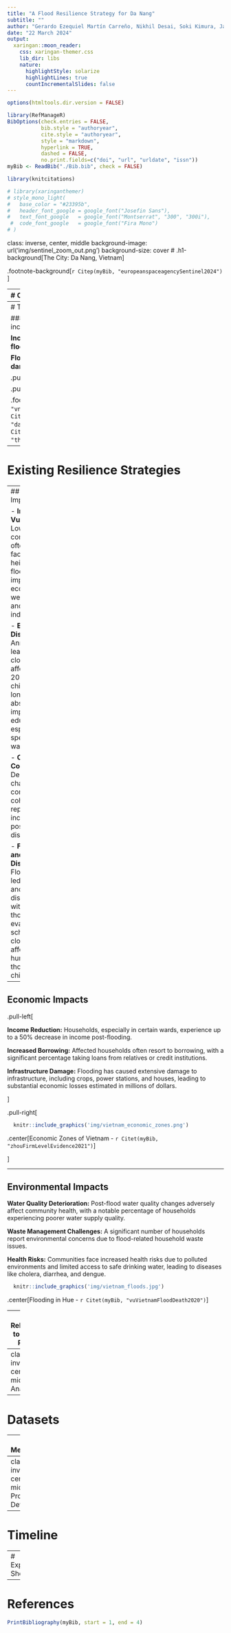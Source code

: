 ```yaml
---
title: "A Flood Resilience Strategy for Da Nang"
subtitle: ""
author: "Gerardo Ezequiel Martín Carreño, Nikhil Desai, Soki Kimura, Jan Magnszewski, Viktoria Pues, Gavin Rolls"
date: "22 March 2024"
output:
  xaringan::moon_reader:
    css: xaringan-themer.css
    lib_dir: libs
    nature:
      highlightStyle: solarize
      highlightLines: true
      countIncrementalSlides: false
---
```



```r
options(htmltools.dir.version = FALSE)

library(RefManageR)
BibOptions(check.entries = FALSE,
           bib.style = "authoryear",
           cite.style = "authoryear",
           style = "markdown",
           hyperlink = TRUE,
           dashed = FALSE,
           no.print.fields=c("doi", "url", "urldate", "issn"))
myBib <- ReadBib("./Bib.bib", check = FALSE)

library(knitcitations)
```

```r
# library(xaringanthemer)
# style_mono_light(
#   base_color = "#23395b",
#   header_font_google = google_font("Josefin Sans"),
#   text_font_google   = google_font("Montserrat", "300", "300i"),
 #  code_font_google   = google_font("Fira Mono")
# )
```

class: inverse, center, middle
background-image: url('img/sentinel_zoom_out.png')
background-size: cover
# .h1-background[The City: Da Nang, Vietnam]

.footnote-background[`r Citep(myBib, "europeanspaceagencySentinel2024")` ] 

---
# City Background

.pull-left[
**Central Vietnam's Largest City**
  * Population: 1,374,562 as of 2019 - `r Citep(myBib, "CongBoKet")` 
  * Major Port for the Central Coast - `r Citep(myBib, "100rcdanangteamResilienceCityNang2016")` 
  
**Climate**
  * Extremely hot and humid
      * 80% annual average humidity
      * 25.9C˚ mean annual temperature
  * Wet season from September to March - `r Citep(myBib, "opitz-stapletonHeatIndexTrends2016")` 

  
]

.pull-right-image[
```r
  knitr::include_graphics('img/da_nang_centre.jpg')
```

.center[Central Da Nang - `r Citet(myBib, "vietnamtourismReasonsWhyNang")`]

```r
  knitr::include_graphics('img/da_nang_loc.png')
```

.center[Da Nang within Vietnam - `r Citet(myBib, "encyclopediabritannicaNangVietnam2024")`]
]

---
# The Problem:

### Da Nang's rapid urbanisation puts it at increased risk of flooding

**Includes: River flooding, storm-induced flooding, and sea level rise**

**Floods of all kinds caused £83m in damage from 1998-2020**

.pull-left[
```r
  knitr::include_graphics('img/car_flood_da_nang.jpg')
```
]

.pull-right[
```r
  knitr::include_graphics('img/people_in_water.jpg')
```
]

.footnote-cite[Sources: `r Citet(myBib, "vnexpressRapidUrbanizationDelivers")`, `r Citet(myBib, "danangtoday000HomesSubmerged2020")`, `r Citet(myBib, "thianFloodVulnerabilityAssessment2022")`]

---
# Existing Resilience Strategies

---
## Social Impacts

- **Increased Vulnerability:** Lowland communities, often poorer, face heightened flood risks, impacting economic well-being and increasing indebtedness.

- **Education Disruption:** Annual floods lead to school closures, affecting over 200,000 children with long-term absences impacting education, especially in specific wards.

- **Community Cohesion:** Despite challenges, community cohesion reportedly increases post-disasters.

- **Fatalities and Displacement:** Flooding has led to fatalities and significant displacement, with thousands evacuated and schools closed affecting hundreds of thousands of children.

---

## Economic Impacts

.pull-left[

**Income Reduction:**
Households, especially in certain wards, experience up to a 50% decrease in income post-flooding.

**Increased Borrowing:**
Affected households often resort to borrowing, with a significant percentage taking loans from relatives or credit institutions. 

**Infrastructure Damage:**
Flooding has caused extensive damage to infrastructure, including crops, power stations, and houses, leading to substantial economic losses estimated in millions of dollars.

]

.pull-right[

```r
  knitr::include_graphics('img/vietnam_economic_zones.png')
```

.center[Economic Zones of Vietnam - `r Citet(myBib, "zhouFirmLevelEvidence2021")`]

]

---

## Environmental Impacts

**Water Quality Deterioration:** Post-flood water quality changes adversely affect community health, with a notable percentage of households experiencing poorer water supply quality.

**Waste Management Challenges:** A significant number of households report environmental concerns due to flood-related household waste issues.

**Health Risks:** Communities face increased health risks due to polluted environments and limited access to safe drinking water, leading to diseases like cholera, diarrhea, and dengue.

```r
  knitr::include_graphics('img/vietnam_floods.jpg')
```

.center[Flooding in Hue - `r Citet(myBib, "vuVietnamFloodDeath2020")`]


---
# Relevance to Global Policy

---
class: inverse, center, middle
# Analysis

---
# Datasets

---
# Methodology

---
class: inverse, center, middle
# Project Details


---
# Timeline


---
# Expense Sheet

---
# References

```r
PrintBibliography(myBib, start = 1, end = 4)
```
